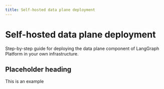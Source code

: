 ```yaml
---
title: Self-hosted data plane deployment
---
```


# Self-hosted data plane deployment

Step-by-step guide for deploying the data plane component of LangGraph Platform in your own infrastructure. 

## Placeholder heading

This is an example